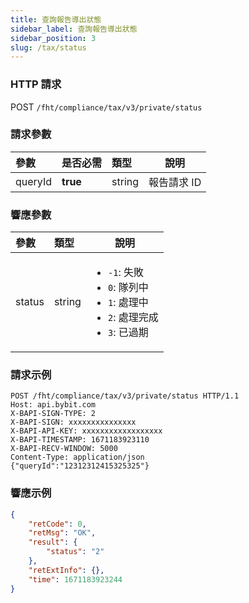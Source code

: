 ```yaml
---
title: 查詢報告導出狀態
sidebar_label: 查詢報告導出狀態
sidebar_position: 3
slug: /tax/status
---
```


### HTTP 請求
POST `/fht/compliance/tax/v3/private/status`

### 請求參數
| 參數 | 是否必需 | 類型 | 說明|
|:----- |:-------|:-----|------ |
|queryId|<b>true</b>|string|報告請求 ID|

### 響應參數
| 參數 | 類型 | 說明|
|:----- |:-----|----- |
|status|string |<ul><li>`-1`: 失敗</li><li>`0`: 隊列中</li><li>`1`: 處理中</li><li>`2`: 處理完成</li><li>`3`: 已過期</li></ul>|

### 請求示例

```http
POST /fht/compliance/tax/v3/private/status HTTP/1.1
Host: api.bybit.com
X-BAPI-SIGN-TYPE: 2
X-BAPI-SIGN: xxxxxxxxxxxxxxx
X-BAPI-API-KEY: xxxxxxxxxxxxxxxxxx
X-BAPI-TIMESTAMP: 1671183923110
X-BAPI-RECV-WINDOW: 5000
Content-Type: application/json
{"queryId":"12312312415325325"}
```

### 響應示例

```json
{
    "retCode": 0,
    "retMsg": "OK",
    "result": {
        "status": "2"
    },
    "retExtInfo": {},
    "time": 1671183923244
}
```